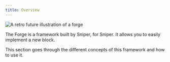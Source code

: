 ```yaml
---
title: Overview
---
```


<Frame style={{ maxWidth: '400px' }}>
  <img
    src="/images/contribute/the-forge.png"
    alt="A retro future illustration of a forge"
  />
</Frame>

The Forge is a framework built by Sniper, for Sniper. It allows you to easily implement a new block.

This section goes through the different concepts of this framework and how to use it.

